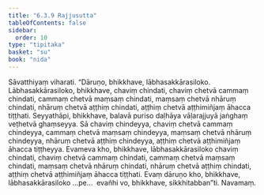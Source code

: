 ```yaml
---
title: "6.3.9 Rajjusutta"
tableOfContents: false
sidebar:
  order: 10
type: "tipitaka"
basket: "su"
book: "nida"
---
```



<DynamicBreadcrumb />

<Division number="178" book="nida">

<Paragraph number="1076" book="nida">
Sāvatthiyaṃ viharati. “Dāruṇo, bhikkhave, lābhasakkārasiloko. Lābhasakkārasiloko, bhikkhave, chaviṃ chindati, chaviṃ chetvā cammaṃ chindati, cammaṃ chetvā maṃsaṃ chindati, maṃsaṃ chetvā nhāruṃ chindati, nhāruṃ chetvā aṭṭhiṃ chindati, aṭṭhiṃ chetvā aṭṭhimiñjaṃ āhacca tiṭṭhati.
</Paragraph>

<Paragraph number="1077" book="nida">
Seyyathāpi, bhikkhave, balavā puriso daḷhāya vāḷarajjuyā jaṅghaṃ veṭhetvā ghaṃseyya. Sā chaviṃ chindeyya, chaviṃ chetvā cammaṃ chindeyya, cammaṃ chetvā maṃsaṃ chindeyya, maṃsaṃ chetvā nhāruṃ chindeyya, nhāruṃ chetvā aṭṭhiṃ chindeyya, aṭṭhiṃ chetvā aṭṭhimiñjaṃ āhacca tiṭṭheyya. Evameva kho, bhikkhave, lābhasakkārasiloko chaviṃ chindati, chaviṃ chetvā cammaṃ chindati, cammaṃ chetvā maṃsaṃ chindati, maṃsaṃ chetvā nhāruṃ chindati, nhāruṃ chetvā aṭṭhiṃ chindati, aṭṭhiṃ chetvā aṭṭhimiñjaṃ āhacca tiṭṭhati. Evaṃ dāruṇo kho, bhikkhave, lābhasakkārasiloko …pe…  evañhi vo, bhikkhave, sikkhitabban”ti.

</Paragraph>
</Division>

<Paragraph number="1078" type="center" book="nida">
Navamaṃ.
</Paragraph>